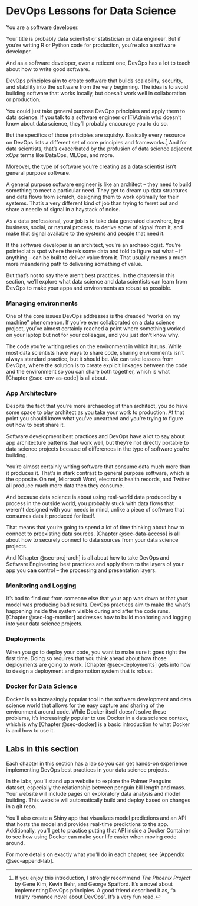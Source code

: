 # DevOps Lessons for Data Science {#sec-1-intro}

You are a software developer.

Your title is probably data scientist or statistician or data engineer.
But if you're writing R or Python code for production, you're also a
software developer.

And as a software developer, even a reticent one, DevOps has a lot to
teach about how to write good software.

DevOps principles aim to create software that builds scalability,
security, and stability into the software from the very beginning. The
idea is to avoid building software that works locally, but doesn't work
well in collaboration or production.

You could just take general purpose DevOps principles and apply them to
data science. If you talk to a software engineer or IT/Admin who doesn't
know about data science, they'll probably encourage you to do so.

But the specifics of those principles are squishy. Basically every
resource on DevOps lists a different set of core principles and
frameworks.[^1-0-sec-intro-1] And for data scientists, that's
exacerbated by the profusion of data science adjacent *xOps* terms like
DataOps, MLOps, and more.

[^1-0-sec-intro-1]: If you enjoy this introduction, I strongly recommend
    *The Phoenix Project* by Gene Kim, Kevin Behr, and George Spafford.
    It's a novel about implementing DevOps principles. A good friend
    described it as, "a trashy romance novel about DevOps". It's a very
    fun read.

Moreover, the type of software you're creating as a data scientist isn't
general purpose software.

A general purpose software engineer is like an architect -- they need to
build something to meet a particular need. They get to dream up data
structures and data flows from scratch, designing them to work optimally
for their systems. That's a very different kind of job than trying to
ferret out and share a needle of signal in a haystack of noise.

As a data professional, your job is to take data generated elsewhere, by
a business, social, or natural process, to derive some of signal from
it, and make that signal available to the systems and people that need
it.

If the software developer is an architect, you're an archaeologist.
You're pointed at a spot where there's some data and told to figure out
what -- if anything -- can be built to deliver value from it. That
usually means a much more meandering path to delivering something of
value.

But that's not to say there aren't best practices. In the chapters in
this section, we'll explore what data science and data scientists can
learn from DevOps to make your apps and environments as robust as
possible.

### Managing environments

One of the core issues DevOps addresses is the dreaded "works on my
machine" phenomenon. If you've ever collaborated on a data science
project, you've almost certainly reached a point where something worked
on your laptop but not for your colleague, and you just don't know
why*.*

The code you're writing relies on the environment in which it runs.
While most data scientists have ways to share code, sharing environments
isn't always standard practice, but it should be. We can take lessons
from DevOps, where the solution is to create explicit linkages between
the code and the environment so you can share both together, which is
what [Chapter @sec-env-as-code] is all about.

### App Architecture

Despite the fact that you're more archaeologist than architect, you do
have some space to play architect as you take your work to production.
At that point you should know what you've unearthed and you're trying to
figure out how to best share it.

Software development best practices and DevOps have a lot to say about
app architecture patterns that work well, but they're not directly
portable to data science projects because of differences in the type of
software you're building.

You're almost certainly writing software that consume data much more
than it produces it. That's in stark contrast to general purpose
software, which is the opposite. On net, Microsoft Word, electronic
health records, and Twitter all produce much more data then they
consume.

And because data science is about using real-world data produced by a
process in the outside world, you probably stuck with data flows that
weren't designed with your needs in mind, unlike a piece of software
that consumes data it produced for itself.

That means that you're going to spend a lot of time thinking about how
to connect to preexisting data sources. [Chapter @sec-data-access] is
all about how to securely connect to data sources from your data science
projects.

And [Chapter @sec-proj-arch] is all about how to take DevOps and
Software Engineering best practices and apply them to the layers of your
app you **can** control -- the processing and presentation layers.

### Monitoring and Logging

It's bad to find out from someone else that your app was down or that
your model was producing bad results. DevOps practices aim to make the
what's happening inside the system visible during and after the code
runs. [Chapter @sec-log-monitor] addresses how to build monitoring and
logging into your data science projects.

### Deployments

When you go to deploy your code, you want to make sure it goes right the
first time. Doing so requires that you think ahead about how those
deployments are going to work. [Chapter @sec-deployments] gets into how
to design a deployment and promotion system that is robust.

### Docker for Data Science

Docker is an increasingly popular tool in the software development and
data science world that allows for the easy capture and sharing of the
environment around code. While Docker itself doesn't solve these
problems, it's increasingly popular to use Docker in a data science
context, which is why [Chapter @sec-docker] is a basic introduction to
what Docker is and how to use it.

## Labs in this section

Each chapter in this section has a lab so you can get hands-on
experience implementing DevOps best practices in your data science
projects.

In the labs, you'll stand up a website to explore the Palmer Penguins
dataset, especially the relationship between penguin bill length and
mass. Your website will include pages on exploratory data analysis and
model building. This website will automatically build and deploy based
on changes in a git repo.

You'll also create a Shiny app that visualizes model predictions and an
API that hosts the model and provides real-time predictions to the app.
Additionally, you'll get to practice putting that API inside a Docker
Container to see how using Docker can make your life easier when moving
code around.

For more details on exactly what you'll do in each chapter, see
[Appendix @sec-append-lab].
